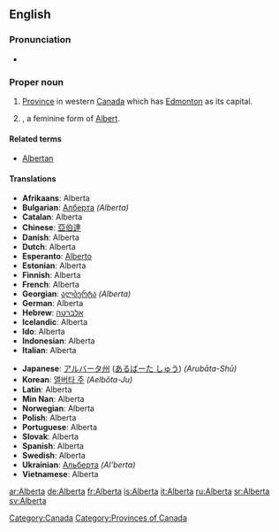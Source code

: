 {{wikipedia}}
==English==

===Pronunciation===
* {{audio|en-ca-Alberta.ogg|Audio (CA)}}

===Proper noun===
{{en-proper noun}}

# [[province|Province]] in western [[Canada]] which has [[Edmonton]] as its capital.
# {{given name|female}}, a feminine form of [[Albert]].

====Related terms====
* [[Albertan]]

====Translations====
{{trans-top|province}}<!--languages from A to I go here-->
* '''Afrikaans''': Alberta
* '''Bulgarian''': [[Алберта]] ''(Alberta)''
* '''Catalan''': Alberta
* '''Chinese''': [[亞伯達]]
* '''Danish''': Alberta
* '''Dutch''': Alberta
* '''Esperanto''': [[Alberto]]
* '''Estonian''': Alberta
* '''Finnish''': Alberta
* '''French''': Alberta {{f}}
* '''Georgian''': [[ალბერტა]] ''(Alberta)''
* '''German''': Alberta
* '''Hebrew''': [[אלברטה]]
* '''Icelandic''': Alberta
* '''Ido''': Alberta
* '''Indonesian''': Alberta
* '''Italian''': Alberta
{{trans-mid}}<!--languages from J to Z go here-->
* '''Japanese''': [[アルバータ州]] ([[あるばーた しゅう]]) ''(Arubāta-Shū)''
* '''Korean''': [[앨버타 주]] ''(Aelbŏta-Ju)''
* '''Latin''': Alberta
* '''Min Nan''': Alberta
* '''Norwegian''': Alberta
* '''Polish''': Alberta
* '''Portuguese''': Alberta
* '''Slovak''': Alberta
* '''Spanish''': Alberta
* '''Swedish''': Alberta
* '''Ukrainian''': [[Альберта]] ''(Al'berta)''
* '''Vietnamese''': Alberta
{{trans-bottom}}

[[Category:Canada]]
[[Category:Provinces of Canada]]

[[ar:Alberta]]
[[de:Alberta]]
[[fr:Alberta]]
[[is:Alberta]]
[[it:Alberta]]
[[ru:Alberta]]
[[sr:Alberta]]
[[sv:Alberta]]